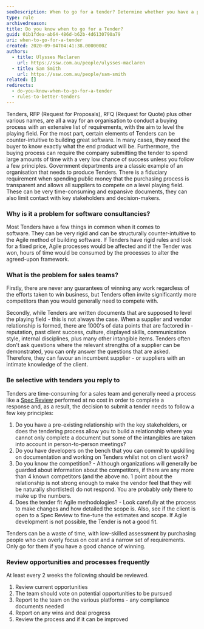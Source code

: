 ```yaml
---
seoDescription: When to go for a tender? Determine whether you have a pre-existing relationship with key stakeholders, know the competition, and if the tender fits Agile methodologies.
type: rule
archivedreason:
title: Do you know when to go for a Tender?
guid: 01b1fdea-ab64-486d-b62b-4d6130790a79
uri: when-to-go-for-a-tender
created: 2020-09-04T04:41:38.0000000Z
authors:
  - title: Ulysses Maclaren
    url: https://ssw.com.au/people/ulysses-maclaren
  - title: Sam Smith
    url: https://ssw.com.au/people/sam-smith
related: []
redirects:
  - do-you-know-when-to-go-for-a-tender
  - rules-to-better-tenders
---
```


Tenders, RFP (Request for Proposals), RFQ (Request for Quote) plus other various names, are all a way for an organisation to conduct a buying process with an extensive list of requirements, with the aim to level the playing field. For the most part, certain elements of Tenders can be counter-intuitive to building great software. In many cases, they need the buyer to know exactly what the end product will be. Furthermore, the buying process can require the company submitting the tender to spend large amounts of time with a very low chance of success unless you follow a few principles.
Government departments are a classic example of an organisation that needs to produce Tenders. There is a fiduciary requirement when spending public money that the purchasing process is transparent and allows all suppliers to compete on a level playing field. These can be very time-consuming and expansive documents, they can also limit contact with key stakeholders and decision-makers.

### Why is it a problem for software consultancies?

Most Tenders have a few things in common when it comes to software. They can be very rigid and can be structurally counter-intuitive to the Agile method of building software. If Tenders have rigid rules and look for a fixed price, Agile processes would be affected and if the Tender was won, hours of time would be consumed by the processes to alter the agreed-upon framework.

### What is the problem for sales teams?

Firstly, there are never any guarantees of winning any work regardless of the efforts taken to win business, but Tenders often invite significantly more competitors than you would generally need to compete with.

Secondly, while Tenders are written documents that are supposed to level the playing field - this is not always the case. When a supplier and vendor relationship is formed, there are 1000's of data points that are factored in - reputation, past client success, culture, displayed skills, communication style, internal disciplines, plus many other intangible items. Tenders often don't ask questions where the relevant strengths of a supplier can be demonstrated, you can only answer the questions that are asked. Therefore, they can favour an incumbent supplier - or suppliers with an intimate knowledge of the client.

### Be selective with tenders you reply to

Tenders are time-consuming for a sales team and generally need a process like a [Spec Review](/rules-to-better-specification-reviews) performed at no cost in order to complete a response and, as a result, the decision to submit a tender needs to follow a few key principles:

1. Do you have a pre-existing relationship with the key stakeholders, or does the tendering process allow you to build a relationship where you cannot only complete a document but some of the intangibles are taken into account in person-to-person meetings?
2. Do you have developers on the bench that you can commit to upskilling on documentation and working on Tenders whilst not on client work?
3. Do you know the competition? - Although organizations will generally be guarded about information about the competitors, if there are any more than 4 known competitors (and the above no. 1 point about the relationship is not strong enough to make the vendor feel that they will be naturally shortlisted) do not respond. You are probably only there to make up the numbers.
4. Does the tender fit Agile methodologies? - Look carefully at the process to make changes and how detailed the scope is. Also, see if the client is open to a Spec Review to fine-tune the estimates and scope. If Agile development is not possible, the Tender is not a good fit.

Tenders can be a waste of time, with low-skilled assessment by purchasing people who can overly focus on cost and a narrow set of requirements. Only go for them if you have a good chance of winning.

### Review opportunities and processes frequently

At least every 2 weeks the following should be reviewed.
1. Review current opportunities
2. The team should vote on potential opportunities to be pursued
3. Report to the team on the various platforms - any compliance documents needed
4. Report on any wins and deal progress
5. Review the process and if it can be improved
